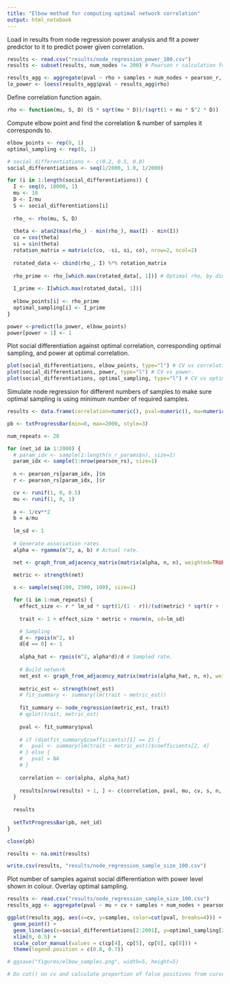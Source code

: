 ```yaml
---
title: "Elbow method for computing optimal network correlation"
output: html_notebook
---
```


Load in results from node regression power analysis and fit a power predictor to it to predict power given correlation.

```r
results <- read.csv("results/node_regression_power_100.csv")
results <- subset(results, num_nodes != 200) # Pearson r calculation for n=200 failed, so exclude it.

results_agg <- aggregate(pval ~ rho + samples + num_nodes + pearson_r, results, function(x) mean(x < 0.05))
lo_power <- loess(results_agg$pval ~ results_agg$rho)
```

Define correlation function again.

```r
rho <- function(mu, S, D) (S * sqrt(mu * D))/(sqrt(1 + mu * S^2 * D))
```

Compute elbow point and find the correlation & number of samples it corresponds to.

```r
elbow_points <- rep(0, 1)
optimal_sampling <- rep(0, 1)

# social_differentiations <- c(0.2, 0.5, 0.8)
social_differentiations <- seq(1/2000, 1.0, 1/2000)

for (i in 1:length(social_differentiations)) {
  I <- seq(0, 10000, 1)
  mu <- 10
  D <- I/mu
  S <- social_differentiations[i]
  
  rho_ <- rho(mu, S, D)
  
  theta <- atan2(max(rho_) - min(rho_), max(I) - min(I))
  co = cos(theta)
  si = sin(theta)
  rotation_matrix = matrix(c(co, -si, si, co), nrow=2, ncol=2)
  
  rotated_data <- cbind(rho_, I) %*% rotation_matrix
  
  rho_prime <- rho_[which.max(rotated_data[, 1])] # Optimal rho, by diminishing returns principle.
  
  I_prime <- I[which.max(rotated_data[, 1])]
  
  elbow_points[i] <- rho_prime
  optimal_sampling[i] <- I_prime
}

power <-predict(lo_power, elbow_points)
power[power > 1] <- 1
```

Plot social differentiation against optimal correlation, corresponding optimal sampling, and power at optimal correlation.

```r
plot(social_differentiations, elbow_points, type="l") # CV vs correlation.
plot(social_differentiations, power, type="l") # CV vs power.
plot(social_differentiations, optimal_sampling, type="l") # CV vs optimal sampling.
```

Simulate node regression for different numbers of samples to make sure optimal sampling is using minimum number of required samples.

```r
results <- data.frame(correlation=numeric(), pval=numeric(), mu=numeric(), cv=numeric(), samples=numeric(), num_nodes=numeric(), pearson_r=numeric())

pb <- txtProgressBar(min=0, max=2000, style=3)

num_repeats <- 20

for (net_id in 1:2000) {
  # param_idx <- sample(1:length(n_r_params$n), size=1)
  param_idx <- sample(1:nrow(pearson_rs), size=1)
  
  n <- pearson_rs[param_idx, ]$n
  r <- pearson_rs[param_idx, ]$r

  cv <- runif(1, 0, 0.5)
  mu <- runif(1, 0, 1)
  
  a <- 1/cv**2
  b = a/mu
  
  lm_sd <- 1
  
  # Generate association rates.
  alpha <- rgamma(n^2, a, b) # Actual rate.

  net <- graph_from_adjacency_matrix(matrix(alpha, n, n), weighted=TRUE)

  metric <- strength(net)
  
  s <- sample(seq(100, 2500, 100), size=1)

  for (i in 1:num_repeats) {
    effect_size <- r * lm_sd * sqrt(1/(1 - r))/(sd(metric) * sqrt(r + 1))
    
    trait <- 1 + effect_size * metric + rnorm(n, sd=lm_sd)

    # Sampling
    d <- rpois(n^2, s)
    d[d == 0] <- 1
    
    alpha_hat <- rpois(n^2, alpha*d)/d # Sampled rate.
    
    # Build network
    net_est <- graph_from_adjacency_matrix(matrix(alpha_hat, n, n), weighted=TRUE)
    
    metric_est <- strength(net_est)
    # fit_summary <- summary(lm(trait ~ metric_est))
    
    fit_summary <- node_regression(metric_est, trait)
    # qplot(trait, metric_est)
    
    pval <- fit_summary$pval
    
    # if (dim(fit_summary$coefficients)[1] == 2) {
    #   pval <- summary(lm(trait ~ metric_est))$coefficients[2, 4]
    # } else {
    #   pval = NA
    # }
    
    correlation <- cor(alpha, alpha_hat)
    
    results[nrow(results) + 1, ] <- c(correlation, pval, mu, cv, s, n, r)
  }
  
  results
  
  setTxtProgressBar(pb, net_id)
}

close(pb)

results <- na.omit(results)

write.csv(results, "results/node_regression_sample_size_100.csv")
```

Plot number of samples against social differentiation with power level shown in colour. Overlay optimal sampling.

```r
results <- read.csv("results/node_regression_sample_size_100.csv")
results_agg <- aggregate(pval ~ mu + cv + samples + num_nodes + pearson_r, results, function(x) mean(x < 0.05))

ggplot(results_agg, aes(x=cv, y=samples, color=cut(pval, breaks=4))) +
  geom_point() +
  geom_line(aes(x=social_differentiations[2:2001], y=optimal_sampling[2:2001]), color="black", size=1) +
  xlim(0, 0.5) +
  scale_color_manual(values = c(cp[4], cp[5], cp[6], cp[8])) +
  theme(legend.position = c(0.8, 0.7))

# ggsave("figures/elbow_samples.png", width=5, height=5)
```

```r
# Do cut() on cv and calculate proportion of false positives from curve for each break. In other words, analyse performance of line as discriminator.
```
